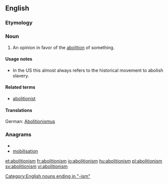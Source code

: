 ==English==
{{wikipedia}}

===Etymology===
{{suffix|abolition|ism}}

===Noun===
{{en-noun}}

#An opinion in favor of the [[abolition]] of something.

====Usage notes====
* In the US this almost always refers to the historical movement to abolish slavery.

====Related terms====
*[[abolitionist]]
====Translations====
German: [[Abolitionismus]]

===Anagrams===
* {{alphagram|abiiilmnoost}}
* [[mobilisation#English|mobilisation]]


[[Category:English nouns ending in "-ism"]]

[[et:abolitionism]]
[[fr:abolitionism]]
[[io:abolitionism]]
[[hu:abolitionism]]
[[pl:abolitionism]]
[[sv:abolitionism]]
[[vi:abolitionism]]